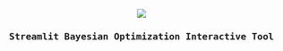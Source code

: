 <html>
<head>
    <link rel="preconnect" href="https://fonts.googleapis.com">
    <link rel="preconnect" href="https://fonts.gstatic.com" crossorigin>
    <link href="https://fonts.googleapis.com/css2?family=Roboto+Mono:ital,wght@0,100..700;1,100..700&display=swap" rel="stylesheet">
    <title>Streamlit App</title>
    <style>
        body {
            text-align: center;
            padding: 100px;
            font-family: 'Roboto Mono', monospace;
        }
        h1 {
            font-size: 36px;
            margin-bottom: 20px;
        }
        p {
            font-size: 24px;
        }
        .streamlit-app {
            width: 800px; /* Adjust the width as needed */
            margin: 0 auto; /* Center the app horizontally */
        }
    </style>
</head>


<br>
[![](imgs/thumbnail.svg)](bayes_opt.html)

### Streamlit Bayesian Optimization Interactive Tool
